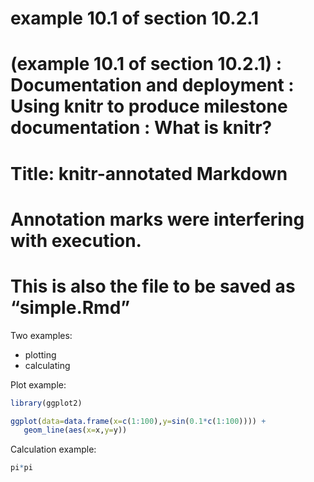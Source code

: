 # example 10.1 of section 10.2.1 
# (example 10.1 of section 10.2.1)  : Documentation and deployment : Using knitr to produce milestone documentation : What is knitr? 
# Title: knitr-annotated Markdown 

# Annotation marks were interfering with execution.
# This is also the file to be saved as "simple.Rmd"

Two examples:

* plotting
* calculating

Plot example:
```r
library(ggplot2)

ggplot(data=data.frame(x=c(1:100),y=sin(0.1*c(1:100)))) +
   geom_line(aes(x=x,y=y))

```

Calculation example: 
```r
pi*pi
```

